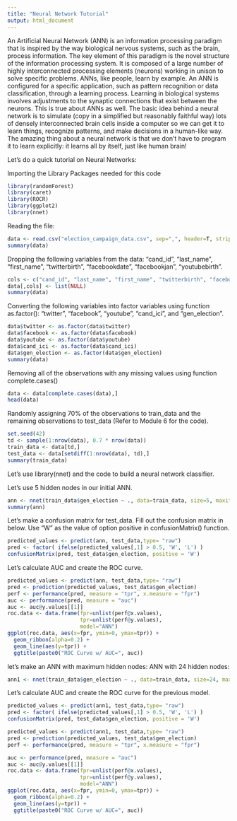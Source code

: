 ```yaml
---
title: "Neural Network Tutorial"
output: html_document
---
```

An Artificial Neural Network (ANN) is an information processing paradigm that is inspired by the way biological nervous systems, such as the brain, process information. The key element of this paradigm is the novel structure of the information processing system. It is composed of a large number of highly interconnected processing elements (neurons) working in unison to solve specific problems. ANNs, like people, learn by example. An ANN is configured for a specific application, such as pattern recognition or data classification, through a learning process. Learning in biological systems involves adjustments to the synaptic connections that exist between the neurons. This is true about ANNs as well. The basic idea behind a neural network is to simulate (copy in a simplified but reasonably faithful way) lots of densely interconnected brain cells inside a computer so we can get it to learn things, recognize patterns, and make decisions in a human-like way. The amazing thing about a neural network is that we don’t have to program it to learn explicitly: it learns all by itself, just like human brain!

Let's do a quick tutorial on Neural Networks:


Importing the Library Packages needed for this code
```r
library(randomForest)
library(caret)
library(ROCR)
library(ggplot2)
library(nnet)
```


Reading the file:  
```r
data <- read.csv("election_campaign_data.csv", sep=",", header=T, strip.white = T, na.strings = c("NA","NaN","","?")) 
summary(data)
```


Dropping the following variables from the data: "cand_id", "last_name", "first_name", "twitterbirth", "facebookdate", "facebookjan", "youtubebirth".
```r
cols <- c("cand_id", "last_name", "first_name", "twitterbirth", "facebookdate", "facebookjan", "youtubebirth")
data[,cols] <- list(NULL)
summary(data)
```

Converting the following variables into factor variables using function as.factor(): “twitter”, “facebook”, “youtube”, “cand_ici”, and “gen_election”.
```r
data$twitter <- as.factor(data$twitter)
data$facebook <- as.factor(data$facebook)
data$youtube <- as.factor(data$youtube)
data$cand_ici <- as.factor(data$cand_ici)
data$gen_election <- as.factor(data$gen_election)
summary(data)
```

Removing all of the observations with any missing values using function complete.cases()
```r
data <- data[complete.cases(data),]
head(data)
```

Randomly assigning 70% of the observations to train_data and the remaining observations to test_data (Refer to Module 6 for the code). 
```r
set.seed(42)
td <- sample(1:nrow(data), 0.7 * nrow(data))
train_data <- data[td,]
test_data <- data[setdiff(1:nrow(data), td),]
summary(train_data)
```

Let's use library(nnet) and the code to build a neural network classifier. 

Let's use 5 hidden nodes in our initial ANN. 
```r
ann <- nnet(train_data$gen_election ~ ., data=train_data, size=5, maxit=1000) 
summary(ann)
```

Let's make a confusion matrix for test_data. Fill out the confusion matrix in below. Use “W” as the value of option positive in confusionMatrix() function.

```r
predicted_values <- predict(ann, test_data,type= "raw")
pred <- factor( ifelse(predicted_values[,1] > 0.5, 'W', 'L') )
confusionMatrix(pred, test_data$gen_election, positive = 'W')

```

Let's calculate AUC and create the ROC curve. 

```r
predicted_values <- predict(ann, test_data,type= "raw")
pred <- prediction(predicted_values, test_data$gen_election)
perf <- performance(pred, measure = "tpr", x.measure = "fpr")
auc <- performance(pred, measure = "auc")
auc <- auc@y.values[[1]]
roc.data <- data.frame(fpr=unlist(perf@x.values),
                       tpr=unlist(perf@y.values),
                       model="ANN")
ggplot(roc.data, aes(x=fpr, ymin=0, ymax=tpr)) +
  geom_ribbon(alpha=0.2) +
  geom_line(aes(y=tpr)) +
  ggtitle(paste0("ROC Curve w/ AUC=", auc))

```

let's make an ANN with maximum hidden nodes:
ANN with 24 hidden nodes:
```r
ann1 <- nnet(train_data$gen_election ~ ., data=train_data, size=24, maxit=1000) 

```

Let's calculate AUC and create the ROC curve for the previous model. 

```r
predicted_values <- predict(ann1, test_data,type= "raw")
pred <- factor( ifelse(predicted_values[,1] > 0.5, 'W', 'L') )
confusionMatrix(pred, test_data$gen_election, positive = 'W')

```


```r
predicted_values <- predict(ann1, test_data,type= "raw")
pred <- prediction(predicted_values, test_data$gen_election)
perf <- performance(pred, measure = "tpr", x.measure = "fpr")

auc <- performance(pred, measure = "auc")
auc <- auc@y.values[[1]]
roc.data <- data.frame(fpr=unlist(perf@x.values),
                       tpr=unlist(perf@y.values),
                       model="ANN")
ggplot(roc.data, aes(x=fpr, ymin=0, ymax=tpr)) +
  geom_ribbon(alpha=0.2) +
  geom_line(aes(y=tpr)) +
  ggtitle(paste0("ROC Curve w/ AUC=", auc))

```


